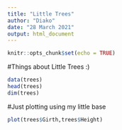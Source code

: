 ```yaml
---
title: "Little Trees"
author: "Diako"
date: "28 March 2021"
output: html_document
---
```


```r
knitr::opts_chunk$set(echo = TRUE)
```
#Things about Little Trees :)

```r
data(trees)
head(trees)
dim(trees)
```

#Just plotting using my little base
```r
plot(trees$Girth,trees$Height)
```